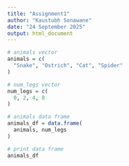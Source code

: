 ```yaml
---
title: "Assignment1"
author: "Kaustubh Sonawane"
date: "24 September 2025"
output: html_document
---
```


```r
# animals vector
animals = c(
  "Snake", "Ostrich", "Cat", "Spider"
)

# num_legs vector
num_legs = c(
  0, 2, 4, 8
)

# animals data frame
animals_df = data.frame(
  animals, num_legs
)

# print data frame
animals_df
```

